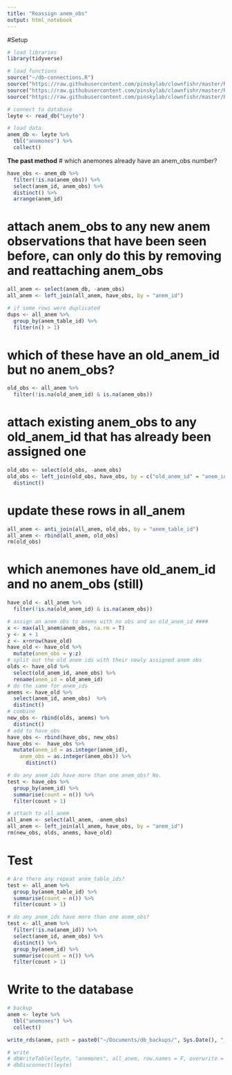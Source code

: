 ```yaml
---
title: "Reassign anem_obs"
output: html_notebook
---
```

#Setup 
```r
# load libraries
library(tidyverse)

# load functions
source("~/db-connections.R")
source("https://raw.githubusercontent.com/pinskylab/clownfishr/master/R/field-data-funs.R")
source("https://raw.githubusercontent.com/pinskylab/clownfishr/master/R/gen-data-funs.R")
source("https://raw.githubusercontent.com/pinskylab/clownfishr/master/R/lab-data-funs.R")

# connect to database
leyte <- read_db("Leyte")

# load data
anem_db <- leyte %>% 
  tbl("anemones") %>%
  collect()
```


**The past method**
# which anemones already have an anem_obs number?
```r
have_obs <- anem_db %>% 
  filter(!is.na(anem_obs)) %>% 
  select(anem_id, anem_obs) %>% 
  distinct() %>% 
  arrange(anem_id)
```
# attach anem_obs to any new anem observations that have been seen before, can only do this by removing and reattaching anem_obs
```r
all_anem <- select(anem_db, -anem_obs)
all_anem <- left_join(all_anem, have_obs, by = "anem_id")

# if some rows were duplicated
dups <- all_anem %>% 
  group_by(anem_table_id) %>% 
  filter(n() > 1)
```

# which of these have an old_anem_id but no anem_obs?
```r
old_obs <- all_anem %>% 
  filter(!is.na(old_anem_id) & is.na(anem_obs))
```
# attach existing anem_obs to any old_anem_id that has already been assigned one
```r
old_obs <- select(old_obs, -anem_obs)
old_obs <- left_join(old_obs, have_obs, by = c("old_anem_id" = "anem_id")) %>% 
  distinct()
```
# update these rows in all_anem
```r
all_anem <- anti_join(all_anem, old_obs, by = "anem_table_id")
all_anem <- rbind(all_anem, old_obs)
rm(old_obs)
```
# which anemones have old_anem_id and no anem_obs (still)
```r
have_old <- all_anem %>% 
  filter(!is.na(old_anem_id) & is.na(anem_obs)) 

# assign an anem obs to anems with no obs and an old_anem_id ####
x <- max(all_anem$anem_obs, na.rm = T)
y <- x + 1
z <- x+nrow(have_old)
have_old <- have_old %>% 
  mutate(anem_obs = y:z)
# split out the old anem ids with their newly assigned anem obs
olds <- have_old %>% 
  select(old_anem_id, anem_obs) %>% 
  rename(anem_id = old_anem_id)
# do the same for anem_ids
anems <- have_old %>% 
  select(anem_id, anem_obs)  %>% 
  distinct()
# combine
new_obs <- rbind(olds, anems) %>% 
  distinct()
# add to have_obs
have_obs <- rbind(have_obs, new_obs) 
have_obs <-  have_obs %>% 
  mutate(anem_id = as.integer(anem_id),
    anem_obs = as.integer(anem_obs)) %>% 
      distinct()

# do any anem_ids have more than one anem_obs? No.
test <- have_obs %>% 
  group_by(anem_id) %>% 
  summarise(count = n()) %>% 
  filter(count > 1)

# attach to all_anem
all_anem <- select(all_anem, -anem_obs) 
all_anem <- left_join(all_anem, have_obs, by = "anem_id")
rm(new_obs, olds, anems, have_old)
```
# Test
```r
# Are there any repeat anem_table_ids?
test <- all_anem %>%
  group_by(anem_table_id) %>% 
  summarise(count = n()) %>% 
  filter(count > 1)

# do any anem_ids have more than one anem_obs? 
test <- all_anem %>% 
  filter(!is.na(anem_id)) %>% 
  select(anem_id, anem_obs) %>% 
  distinct() %>% 
  group_by(anem_id) %>% 
  summarise(count = n()) %>% 
  filter(count > 1)
```
# Write to the database
```r
# backup 
anem <- leyte %>% 
  tbl("anemones") %>% 
  collect()

write_rds(anem, path = paste0("~/Documents/db_backups/", Sys.Date(), "_anemones.Rdata"))

# write
# dbWriteTable(leyte, "anemones", all_anem, row.names = F, overwrite = T)
# dbDisconnect(leyte)
```


